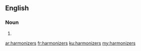 ==English==

===Noun===
{{head|en|plural}}

# {{plural of|harmonizer|lang=en}}

[[ar:harmonizers]]
[[fr:harmonizers]]
[[ku:harmonizers]]
[[my:harmonizers]]